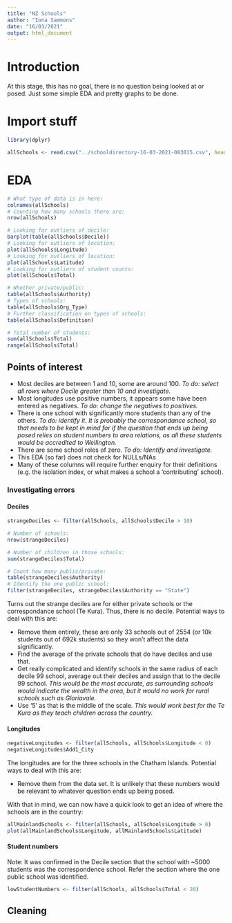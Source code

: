 ```yaml
---
title: "NZ Schools"
author: "Iona Sammons"
date: "16/03/2021"
output: html_document
---
```


# Introduction
At this stage, this has no goal, there is no question being looked at or posed. Just some simple EDA and pretty graphs to be done.


# Import stuff
```r
library(dplyr)

allSchools <- read.csv("../schooldirectory-16-03-2021-083015.csv", header = TRUE, stringsAsFactors = FALSE)
```

# EDA
```r
# What type of data is in here:
colnames(allSchools)
# Counting how many schools there are:
nrow(allSchools)

# Looking for outliers of decile:
barplot(table(allSchools$Decile))
# Looking for outliers of location:
plot(allSchools$Longitude)
# Looking for outliers of location:
plot(allSchools$Latitude)
# Looking for outliers of student counts:
plot(allSchools$Total)

# Whether private/public:
table(allSchools$Authority)
# Types of schools:
table(allSchools$Org_Type)
# Further classification on types of schools:
table(allSchools$Definition)

# Total number of students:
sum(allSchools$Total)
range(allSchools$Total)
```

## Points of interest
 - Most deciles are between 1 and 10, some are around 100. *To do: select all rows where Decile greater than 10 and investigate.*
 - Most longitudes use positive numbers, it appears some have been entered as negatives. *To do: change the negatives to positives.*
 - There is one school with significantly more students than any of the others. *To do: identify it. It is probably the correspondance school, so that needs to be kept in mind for if the question that ends up being posed relies on student numbers to area relations, as all these students would be accredited to Wellington.*
 - There are some school roles of zero. *To do: Identify and investigate.*
 - This EDA (so far) does not check for NULLs/NAs
 - Many of these columns will require further enquiry for their definitions (e.g. the isolation index, or what makes a school a 'contributing' school).
 
### Investigating errors

#### Deciles
```r
strangeDeciles <- filter(allSchools, allSchools$Decile > 10)

# Number of schools:
nrow(strangeDeciles)

# Number of children in those schools:
sum(strangeDeciles$Total)

# Count how many public/private:
table(strangeDeciles$Authority)
# Identify the one public school:
filter(strangeDeciles, strangeDeciles$Authority == "State")
```
Turns out the strange deciles are for either private schools or the correspondance school (Te Kura). Thus, there is no decile. Potential ways to deal with this are:

  - Remove them entirely, these are only 33 schools out of 2554 (or 10k students out of 692k students) so they won't affect the data significantly.
  - Find the average of the private schools that do have deciles and use that.
  - Get really complicated and identify schools in the same radius of each decile 99 school, average out their deciles and assign that to the decile 99 school. *This would be the most accurate, as surrounding schools would indicate the wealth in the area, but it would no work for rural schools such as Gloriavale.*
  - Use '5' as that is the middle of the scale. *This would work best for the Te Kura as they teach children across the country.*
  
#### Longitudes
```r
negativeLongitudes <- filter(allSchools, allSchools$Longitude < 0)
negativeLongitudes$Add1_City
```
The longitudes are for the three schools in the Chatham Islands. Potential ways to deal with this are:
  
  - Remove them from the data set. It is unlikely that these numbers would be relevant to whatever question ends up being posed.
  
With that in mind, we can now have a quick look to get an idea of where the schools are in the country:
  
```r
allMainlandSchools <- filter(allSchools, allSchools$Longitude > 0)
plot(allMainlandSchools$Longitude, allMainlandSchools$Latitude)
```

#### Student numbers
Note: It was confirmed in the Decile section that the school with ~5000 students was the correspondence school. Refer the section where the one public school was identified.
```r
lowStudentNumbers <- filter(allSchools, allSchools$Total < 20)
```

## Cleaning